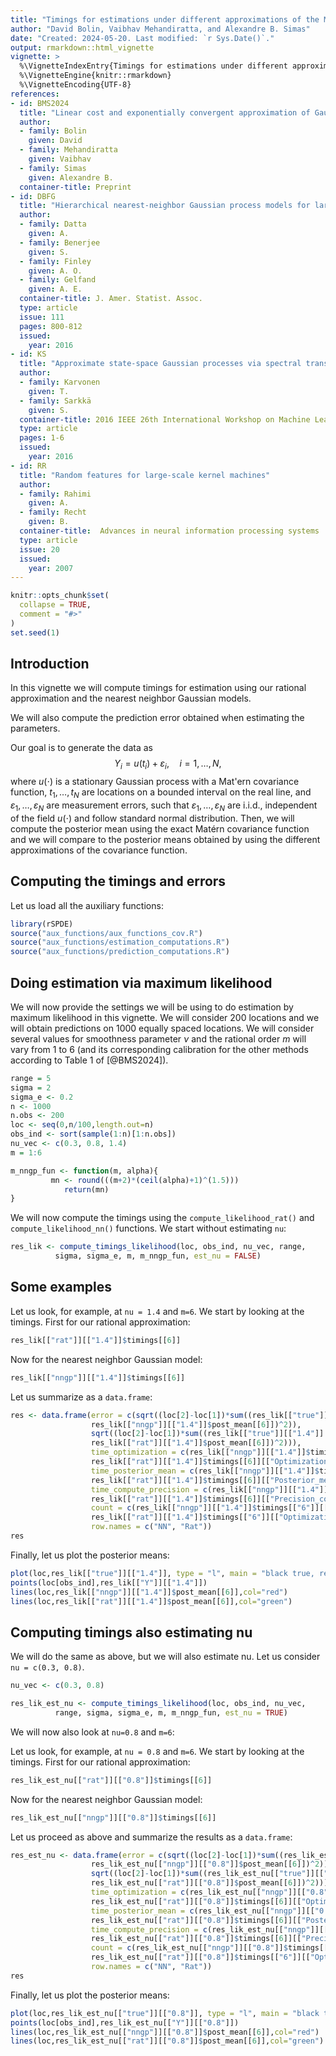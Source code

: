 ```yaml
---
title: "Timings for estimations under different approximations of the Matérn covariance function"
author: "David Bolin, Vaibhav Mehandiratta, and Alexandre B. Simas"
date: "Created: 2024-05-20. Last modified: `r Sys.Date()`."
output: rmarkdown::html_vignette
vignette: >
  %\VignetteIndexEntry{Timings for estimations under different approximations of the Matérn covariance function}
  %\VignetteEngine{knitr::rmarkdown}
  %\VignetteEncoding{UTF-8}
references:
- id: BMS2024
  title: "Linear cost and exponentially convergent approximation of Gaussian Matérn stochastic processes"
  author:
  - family: Bolin
    given: David
  - family: Mehandiratta
    given: Vaibhav
  - family: Simas
    given: Alexandre B.
  container-title: Preprint
- id: DBFG
  title: "Hierarchical nearest-neighbor Gaussian process models for large geostatistical datasets"
  author:
  - family: Datta
    given: A.
  - family: Benerjee
    given: S. 
  - family: Finley
    given: A. O.
  - family: Gelfand
    given: A. E.
  container-title: J. Amer. Statist. Assoc.
  type: article
  issue: 111
  pages: 800-812
  issued:
    year: 2016
- id: KS
  title: "Approximate state-space Gaussian processes via spectral transformation"
  author:
  - family: Karvonen
    given: T.
  - family: Sarkkä
    given: S. 
  container-title: 2016 IEEE 26th International Workshop on Machine Learning for Signal Processing (MLSP)
  type: article
  pages: 1-6
  issued:
    year: 2016
- id: RR
  title: "Random features for large-scale kernel machines"
  author:
  - family: Rahimi
    given: A.
  - family: Recht
    given: B.
  container-title:  Advances in neural information processing systems
  type: article
  issue: 20
  issued:
    year: 2007
---
```


```r
knitr::opts_chunk$set(
  collapse = TRUE,
  comment = "#>"
)
set.seed(1)
```

## Introduction

In this vignette we will compute timings for estimation using our rational approximation and the nearest neighbor Gaussian models.

We will also compute the prediction error obtained when estimating the parameters.

Our goal is to generate the data as 
$$Y_i = u(t_i) + \varepsilon_i,\quad i=1,\ldots,N,$$
where $u(\cdot)$ is a stationary Gaussian process with a Mat\'ern covariance function, $t_1,\ldots,t_N$ are locations on a bounded interval on the real line, and $\varepsilon_1,\ldots,\varepsilon_N$ are measurement errors, such that $\varepsilon_1,\ldots,\varepsilon_N$ are i.i.d., independent of the field $u(\cdot)$ and follow standard normal distribution. Then, we will compute the posterior mean using the exact Matérn covariance function and we will compare to the posterior means obtained by using the different approximations of the covariance function.

## Computing the timings and errors

Let us load all the auxiliary functions:

```r
library(rSPDE)
source("aux_functions/aux_functions_cov.R")
source("aux_functions/estimation_computations.R")
source("aux_functions/prediction_computations.R")
```


## Doing estimation via maximum likelihood

We will now provide the settings we will be using to do estimation by maximum likelihood in this vignette. We will consider 200 locations and we will obtain predictions on 1000 equally spaced locations. We will consider several values for smoothness parameter $\nu$ and the rational order $m$ will vary from 1 to 6 (and its corresponding calibration for the other methods according to Table 1 of [@BMS2024]).

```r
range = 5
sigma = 2
sigma_e <- 0.2
n <- 1000
n.obs <- 200
loc <- seq(0,n/100,length.out=n)
obs_ind <- sort(sample(1:n)[1:n.obs])
nu_vec <- c(0.3, 0.8, 1.4)
m = 1:6

m_nngp_fun <- function(m, alpha){
         mn <- round(((m+2)*(ceil(alpha)+1)^(1.5)))
            return(mn)
} 
```

We will now compute the timings using the `compute_likelihood_rat()` and `compute_likelihood_nn()` functions. We start without estimating `nu`:

```r
res_lik <- compute_timings_likelihood(loc, obs_ind, nu_vec, range, 
          sigma, sigma_e, m, m_nngp_fun, est_nu = FALSE)
```

## Some examples

Let us look, for example, at `nu = 1.4` and `m=6`. We start by looking at the timings. First for our rational approximation:

```r
res_lik[["rat"]][["1.4"]]$timings[[6]]
```

Now for the nearest neighbor Gaussian model:

```r
res_lik[["nngp"]][["1.4"]]$timings[[6]]
```

Let us summarize as a `data.frame`:

```r
res <- data.frame(error = c(sqrt((loc[2]-loc[1])*sum((res_lik[["true"]][["1.4"]] -
                  res_lik[["nngp"]][["1.4"]]$post_mean[[6]])^2)), 
                  sqrt((loc[2]-loc[1])*sum((res_lik[["true"]][["1.4"]] - 
                  res_lik[["rat"]][["1.4"]]$post_mean[[6]])^2))),
                  time_optimization = c(res_lik[["nngp"]][["1.4"]]$timings[[6]][["Optimization"]],
                  res_lik[["rat"]][["1.4"]]$timings[[6]][["Optimization"]]),
                  time_posterior_mean = c(res_lik[["nngp"]][["1.4"]]$timings[[6]][["Posterior_mean"]],
                  res_lik[["rat"]][["1.4"]]$timings[[6]][["Posterior_mean"]]),
                  time_compute_precision = c(res_lik[["nngp"]][["1.4"]]$timings[[6]][["Precision_computation"]],
                  res_lik[["rat"]][["1.4"]]$timings[[6]][["Precision_computation"]]),
                  count = c(res_lik[["nngp"]][["1.4"]]$timings[["6"]][["Optimization_counts"]],
                  res_lik[["rat"]][["1.4"]]$timings[["6"]][["Optimization_counts"]]),
                  row.names = c("NN", "Rat"))
res
```

Finally, let us plot the posterior means:

```r
plot(loc,res_lik[["true"]][["1.4"]], type = "l", main = "black true, red nn, green markov")
points(loc[obs_ind],res_lik[["Y"]][["1.4"]])
lines(loc,res_lik[["nngp"]][["1.4"]]$post_mean[[6]],col="red")
lines(loc,res_lik[["rat"]][["1.4"]]$post_mean[[6]],col="green")
```

## Computing timings also estimating nu

We will do the same as above, but we will also estimate nu. Let us consider `nu = c(0.3, 0.8)`.

```r
nu_vec <- c(0.3, 0.8)
```

```r
res_lik_est_nu <- compute_timings_likelihood(loc, obs_ind, nu_vec, 
          range, sigma, sigma_e, m, m_nngp_fun, est_nu = TRUE)
```

We will now also look at `nu=0.8` and `m=6`:


Let us look, for example, at `nu = 0.8` and `m=6`. We start by looking at the timings. First for our rational approximation:

```r
res_lik_est_nu[["rat"]][["0.8"]]$timings[[6]]
```

Now for the nearest neighbor Gaussian model:

```r
res_lik_est_nu[["nngp"]][["0.8"]]$timings[[6]]
```

Let us proceed as above and summarize the results as a `data.frame`:

```r
res_est_nu <- data.frame(error = c(sqrt((loc[2]-loc[1])*sum((res_lik_est_nu[["true"]][["0.8"]] -
                  res_lik_est_nu[["nngp"]][["0.8"]]$post_mean[[6]])^2)), 
                  sqrt((loc[2]-loc[1])*sum((res_lik_est_nu[["true"]][["0.8"]] - 
                  res_lik_est_nu[["rat"]][["0.8"]]$post_mean[[6]])^2))),
                  time_optimization = c(res_lik_est_nu[["nngp"]][["0.8"]]$timings[[6]][["Optimization"]],
                  res_lik_est_nu[["rat"]][["0.8"]]$timings[[6]][["Optimization"]]),
                  time_posterior_mean = c(res_lik_est_nu[["nngp"]][["0.8"]]$timings[[6]][["Posterior_mean"]],
                  res_lik_est_nu[["rat"]][["0.8"]]$timings[[6]][["Posterior_mean"]]),
                  time_compute_precision = c(res_lik_est_nu[["nngp"]][["0.8"]]$timings[[6]][["Precision_computation"]],
                  res_lik_est_nu[["rat"]][["0.8"]]$timings[[6]][["Precision_computation"]]),
                  count = c(res_lik_est_nu[["nngp"]][["0.8"]]$timings[["6"]][["Optimization_counts"]],
                  res_lik_est_nu[["rat"]][["0.8"]]$timings[["6"]][["Optimization_counts"]]),
                  row.names = c("NN", "Rat"))
res
```

Finally, let us plot the posterior means:

```r
plot(loc,res_lik_est_nu[["true"]][["0.8"]], type = "l", main = "black true, red nn, green markov")
points(loc[obs_ind],res_lik_est_nu[["Y"]][["0.8"]])
lines(loc,res_lik_est_nu[["nngp"]][["0.8"]]$post_mean[[6]],col="red")
lines(loc,res_lik_est_nu[["rat"]][["0.8"]]$post_mean[[6]],col="green")
```